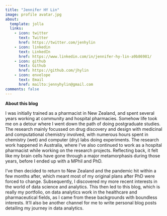 ```yaml
---
title: "Jennifer HY Lin"
image: profile avatar.jpg
about:
  template: jolla
  links:
    - icon: twitter
      text: Twitter
      href: https://twitter.com/jenhylin
    - icon: linkedin
      text: LinkedIn
      href: https://www.linkedin.com/in/jennifer-hy-lin-a9b86981/
    - icon: github
      text: Github
      href: https://github.com/jhylin
    - icon: envelope
      text: Email
      href: mailto:jennyhylin@gmail.com
comments: false
---
```


**About this blog**

I was initially trained as a pharmacist in New Zealand, and spent several years working at community and hospital pharmacies. Somehow life took me on a detour where I went down the path of doing postgraduate studies. The research mainly focussed on drug discovery and design with medicinal and computational chemistry involved, with numerous hours spent in chemistry (wet) and computer (dry) labs doing experiments. The research work happened in Australia, where I've also continued to work as a hospital pharmacist while working on the research projects. Reflecting back, it felt like my brain cells have gone through a major metamorphasis during those years, before I ended up with a MPhil and PhD.

I've then decided to return to New Zealand and the pandemic hit within a few months after, which meant most of my original plans after PhD were forced to change. Subsequently, I discovered my more recent interests in the world of data science and analytics. This then led to this blog, which is really my portfolio, on data analytics work in the healthcare and pharmaceutical fields, as I came from these backgrounds with boundless interests. It'll also be another channel for me to write personal blog posts detailing my journey in data analytics.
